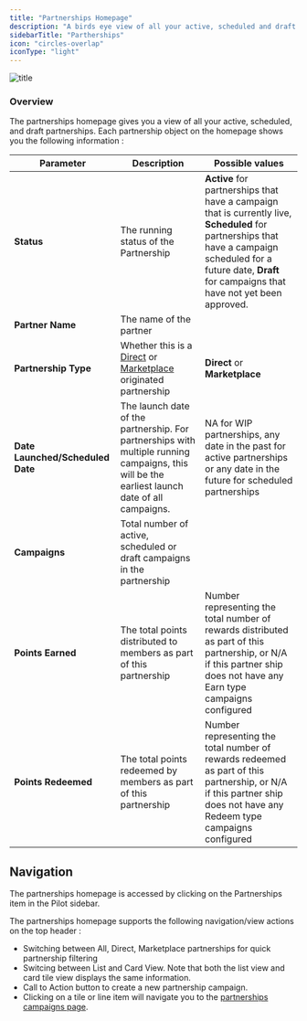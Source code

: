 ```yaml
---
title: "Partnerships Homepage"
description: "A birds eye view of all your active, scheduled and draft partnerships"
sidebarTitle: "Partherships"
icon: "circles-overlap"
iconType: "light"
---
```


![title](/images/pilot/partnerships.png)

### Overview

The partnerships homepage gives you a view of all your active, scheduled, and draft partnerships. Each partnership object on the homepage shows you the following information :

| Parameter                        | Description                                                                                                                                   | Possible values                                                                                                                                                                                                    |
| -------------------------------- | --------------------------------------------------------------------------------------------------------------------------------------------- | ------------------------------------------------------------------------------------------------------------------------------------------------------------------------------------------------------------------ |
| **Status**                       | The running status of the Partnership                                                                                                         | **Active** for partnerships that have a campaign that is currently live, **Scheduled** for partnerships that have a campaign scheduled for a future date, **Draft** for campaigns that have not yet been approved. |
| **Partner Name**                 | The name of the partner                                                                                                                       |                                                                                                                                                                                                                    |
| **Partnership Type**             | Whether this is a [Direct](/pilot/concepts) or [Marketplace](/pilot/concepts) originated partnership                                          | **Direct** or **Marketplace**                                                                                                                                                                                      |
| **Date Launched/Scheduled Date** | The launch date of the partnership. For partnerships with multiple running campaigns, this will be the earliest launch date of all campaigns. | NA for WIP partnerships, any date in the past for active partnerships or any date in the future for scheduled partnerships                                                                                         |
| **Campaigns**                    | Total number of active, scheduled or draft campaigns in the partnership                                                                       |                                                                                                                                                                                                                    |
| **Points Earned**                | The total points distributed to members as part of this partnership                                                                           | Number representing the total number of rewards distributed as part of this partnership, or N/A if this partner ship does not have any Earn type campaigns configured                                              |
| **Points Redeemed**              | The total points redeemed by members as part of this partnership                                                                              | Number representing the total number of rewards redeemed as part of this partnership, or N/A if this partner ship does not have any Redeem type campaigns configured                                               |

## Navigation

The partnerships homepage is accessed by clicking on the Partnerships item in the Pilot sidebar.

The partnerships homepage supports the following navigation/view actions on the top header :

- Switching between All, Direct, Marketplace partnerships for quick partnership filtering
- Switcing between List and Card View. Note that both the list view and card tile view displays the same information.
- Call to Action button to create a new partnership campaign.
- Clicking on a tile or line item will navigate you to the [partnerships campaigns page](/pilot/campaigns).